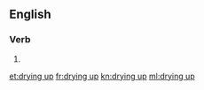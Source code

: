 ==English==

===Verb===
{{head|en|present participle}}

# {{present participle of|dry up|lang=en|nocat=1}}

[[et:drying up]]
[[fr:drying up]]
[[kn:drying up]]
[[ml:drying up]]